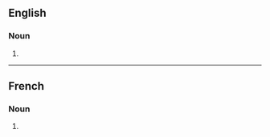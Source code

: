 ==English==

===Noun===
{{head|en|noun plural form}}

# {{plural of|inflammation|lang=en}}

----

==French==

===Noun===
{{head|fr|noun plural form|g=f}}

# {{plural of|inflammation|lang=fr}}